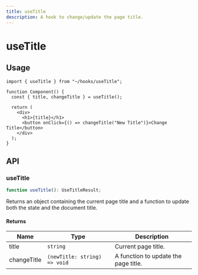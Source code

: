 ```yaml
---
title: useTitle
description: A hook to change/update the page title.
---
```


# useTitle

## Usage

```tsx title="Component.tsx"
import { useTitle } from "~/hooks/useTitle";

function Component() {
  const { title, changeTitle } = useTitle();

  return (
    <div>
      <h1>{title}</h1>
      <button onClick={() => changeTitle("New Title")}>Change Title</button>
    </div>
  );
}
```

## API

### useTitle

```ts
function useTitle(): UseTitleResult;
```

Returns an object containing the current page title and a function to update both the state and the document title.

#### Returns

| Name        | Type                         | Description                          |
| ----------- | ---------------------------- | ------------------------------------ |
| title       | `string`                     | Current page title.                  |
| changeTitle | `(newTitle: string) => void` | A function to update the page title. |
